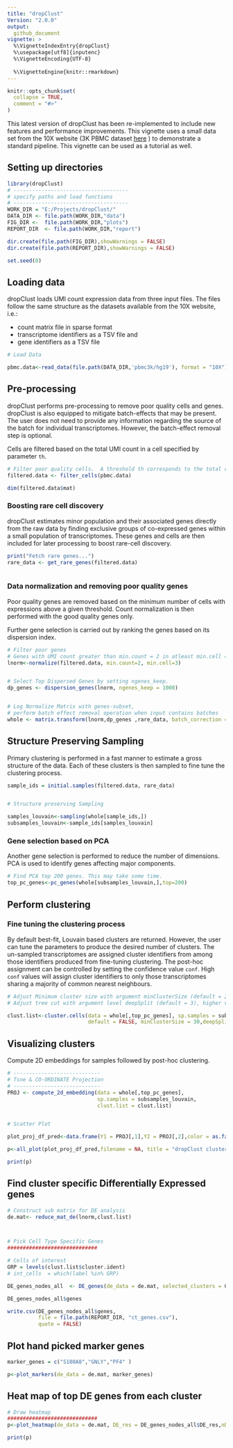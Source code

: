 ```yaml
---
title: "dropClust"
Version: "2.0.0"
output: 
  github_document
vignette: >
  %\VignetteIndexEntry{dropClust}
  %\usepackage[utf8]{inputenc}
  %\VignetteEncoding{UTF-8}
  
  %\VignetteEngine{knitr::rmarkdown}
---
```


```r
knitr::opts_chunk$set(
  collapse = TRUE,
  comment = "#>"
)
```

This latest version of dropClust has been re-implemented to include new features and performance improvements. This vignette uses a small data set from the 10X website (3K PBMC dataset [here](http://cf.10xgenomics.com/samples/cell-exp/1.1.0/pbmc3k/pbmc3k_filtered_gene_bc_matrices.tar.gz) ) to demonstrate a standard pipeline. This vignette can be used as a tutorial as well.


## Setting up directories

```r

library(dropClust)
# -------------------------------------
# specify paths and load functions
# -------------------------------------
WORK_DIR = "E:/Projects/dropClust/"
DATA_DIR <- file.path(WORK_DIR,"data")       
FIG_DIR <-  file.path(WORK_DIR,"plots")         
REPORT_DIR  <- file.path(WORK_DIR,"report")    

dir.create(file.path(FIG_DIR),showWarnings = FALSE)
dir.create(file.path(REPORT_DIR),showWarnings = FALSE)

set.seed(0)
```
## Loading data
dropClust loads UMI count expression data from three input files. The files follow the same structure as the datasets available from the 10X website, i.e.:

- count matrix file in sparse format
- transcriptome identifiers as a TSV file and
- gene identifiers as a TSV file

```r
# Load Data

pbmc.data<-read_data(file.path(DATA_DIR,'pbmc3k/hg19'), format = "10X")

```

## Pre-processing
dropClust performs pre-processing to remove poor quality cells and genes. dropClust is also equipped to mitigate batch-effects that may be present. The user does not need to provide any information regarding the source of the batch for individual transcriptomes. However, the batch-effect removal step is optional.

Cells are filtered based on the total UMI count in a cell specified by parameter `th`.

```r
# Filter poor quality cells.  A threshold th corresponds to the total count of a cell.
filtered.data <- filter_cells(pbmc.data)

dim(filtered.data$mat)

```
### Boosting rare cell discovery 
dropClust estimates minor population and their associated genes directly from the raw data by finding exclusive groups of co-expressed genes within a small population of transcriptomes. These genes and cells are then included for later processing to boost rare-cell discovery.

```r
print("Fetch rare genes...")
rare_data <- get_rare_genes(filtered.data)



```
### Data normalization and removing poor quality genes
Poor quality genes are removed based on the minimum number of cells with expressions above a given threshold. Count normalization is then performed with the good quality genes only.

Further gene selection is carried out by ranking the genes based on its dispersion index. 

```r
# Filter poor genes
# Genes with UMI count greater than min.count = 2 in atleast min.cell = 3 cells is retained.
lnorm<-normalize(filtered.data, min.count=2, min.cell=3)


# Select Top Dispersed Genes by setting ngenes_keep.
dp_genes <- dispersion_genes(lnorm, ngenes_keep = 1000)


# Log Normalize Matrix with genes-subset, 
# perform batch effect removal operation when input contains batches
whole <- matrix.transform(lnorm,dp_genes ,rare_data, batch_correction = FALSE)


```

## Structure Preserving Sampling
Primary clustering is performed in a fast manner to estimate a gross structure of the data. Each of these clusters is then sampled to fine tune the clustering process.

```r

sample_ids = initial.samples(filtered.data, rare_data)


# Structure preserving Sampling

samples_louvain<-sampling(whole[sample_ids,])
subsamples_louvain<-sample_ids[samples_louvain]


```

### Gene selection based on PCA
Another gene selection is performed to reduce the number of dimensions. PCA is used to identify genes affecting major components.  

```r


# Find PCA top 200 genes. This may take some time.
top_pc_genes<-pc_genes(whole[subsamples_louvain,],top=200)

```

## Perform clustering

### Fine tuning the clustering process
By default best-fit, Louvain based clusters are returned. However, the user can tune the parameters to produce the desired number of clusters. The un-sampled transcriptomes are assigned cluster identifiers from among those identifiers produced from fine-tuning clustering. The post-hoc assignment can be controlled by setting the confidence value `conf`. High `conf` values will assign cluster identifiers to only those transcriptomes sharing a majority of common nearest neighbours.


```r

# Adjust Minimum cluster size with argument minClusterSize (default = 20)
# Adjust tree cut with argument level deepSplit (default = 3), higher value produces more clusters.

clust.list<-cluster.cells(data = whole[,top_pc_genes], sp.samples = subsamples_louvain,
                          default = FALSE, minClusterSize = 30,deepSplit = 2, conf = 0.8)

```


## Visualizing clusters

Compute 2D embeddings for samples followed by post-hoc clustering.

```r
# ----------------------------
# Tsne & CO-ORDINATE Projection
# ----------------------------
PROJ <- compute_2d_embedding(data = whole[,top_pc_genes],
                             sp.samples = subsamples_louvain,
                             clust.list = clust.list)


# Scatter Plot

plot_proj_df_pred<-data.frame(Y1 = PROJ[,1],Y2 = PROJ[,2],color = as.factor(clust.list$cluster.ident))

p<-all_plot(plot_proj_df_pred,filename = NA, title = "dropClust clusters")

print(p)


```

## Find cluster specific Differentially Expressed genes

```r

# Construct sub matrix for DE analysis
de.mat<- reduce_mat_de(lnorm,clust.list)



# Pick Cell Type Specific Genes
#############################

# Cells of interest
GRP = levels(clust.list$cluster.ident)
# int_cells  = which(label %in% GRP)

DE_genes_nodes_all  <- DE_genes(de_data = de.mat, selected_clusters = GRP, lfc_th = 1,q_th = 0.001)

DE_genes_nodes_all$genes

write.csv(DE_genes_nodes_all$genes, 
          file = file.path(REPORT_DIR, "ct_genes.csv"),
          quote = FALSE)
```

## Plot hand picked marker genes

```r

marker_genes = c("S100A8","GNLY","PF4" )

p<-plot_markers(de_data = de.mat, marker_genes)


```

## Heat map of top DE genes from each cluster
```r
# Draw heatmap
#############################
p<-plot_heatmap(de_data = de.mat, DE_res = DE_genes_nodes_all$DE_res,nDE = 10)

print(p)


```

